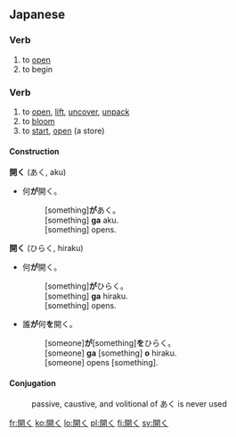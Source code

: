 ==Japanese==
{{ja-kanjitab|開}}

===Verb===
{{ja-verb|kk|type=1|tr=intrans|hira=あく|rom=aku}}

# to [[open]]
# to begin

===Verb===
{{ja-verb|kk|type=1|tr=both|hira=ひらく|rom=hiraku}}

# to [[open]], [[lift]], [[uncover]], [[unpack]]
# to [[bloom]]
# to [[start]], [[open]] (a store)

====Construction====
'''開く''' (あく, aku)
* 何'''が'''開く。
*: [something]'''が'''あく。
*: [something] '''ga''' aku.
*: [something] opens.

'''開く''' (ひらく, hiraku)
* 何'''が'''開く。
*: [something]'''が'''ひらく。
*: [something] '''ga''' hiraku.
*: [something] opens.
* 誰'''が'''何'''を'''開く。
*: [someone]'''が'''[something]'''を'''ひらく。
*: [someone] '''ga''' [something] '''o''' hiraku.
*: [someone] opens [something].

====Conjugation====
: passive, caustive, and volitional of あく is never used
{{ja-go-ku|開|あ|a}}
{{ja-go-ku|開|ひら|hira}}

[[fr:開く]]
[[ko:開く]]
[[lo:開く]]
[[pl:開く]]
[[fi:開く]]
[[sv:開く]]